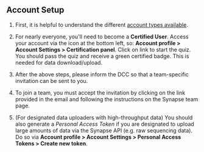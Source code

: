 ## Account Setup

1. First, it is helpful to understand the different [account types available](https://help.synapse.org/docs/Synapse-User-Account-Types.2007072795.html).
2. For nearly everyone, you'll need to become a **Certified User**. Access your account via the icon at the bottom left, so: **Account profile > Account Settings > Certification panel**.
Click on link to start the quiz. You should pass the quiz and receive a green certified badge. This is needed for data download/upload. 

3. After the above steps, please inform the DCC so that a team-specific invitation can be sent to you.
4. To join a team, you must accept the invitation by clicking on the link provided in the email and following the instructions on the Synapse team page.

5. (For designated data uploaders with high-throughput data) You should also generate a *Personal Access Token* if you are designated to upload large amounts of data via the Synapse API (e.g. raw sequencing data). 
Do so via **Account profile > Account Settings > Personal Access Tokens > Create new token**.
